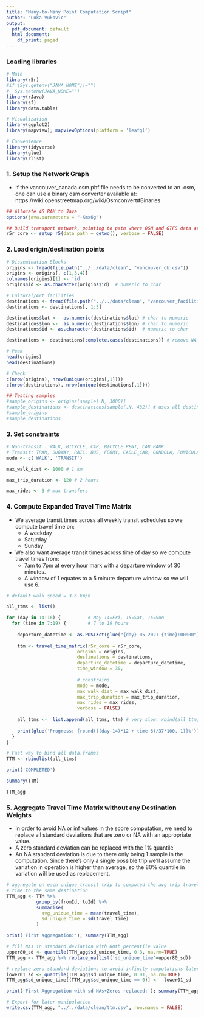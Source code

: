 ```yaml
---
title: "Many-to-Many Point Computation Script"
author: "Luka Vukovic"
output:
  pdf_document: default
  html_document:
    df_print: paged
---
```


### Loading libraries
```r

# Main
library(r5r)
#if (Sys.getenv("JAVA_HOME")!="")
#  Sys.setenv(JAVA_HOME="")
library(rJava)
library(sf)
library(data.table)

# Visualization
library(ggplot2)
library(mapview); mapviewOptions(platform = 'leafgl')

# Convenience
library(tidyverse)
library(glue)
library(rlist)

```


### 1. Setup the Network Graph

- If the vancouver_canada.osm.pbf file needs to be converted to an .osm, one can use a binary osm converter available at: https://wiki.openstreetmap.org/wiki/Osmconvert#Binaries

```r
## Allocate 4G RAM to Java
options(java.parameters = "-Xmx6g")

## Build transport network, pointing to path where OSM and GTFS data are located
r5r_core <- setup_r5(data_path = getwd(), verbose = FALSE)
```


### 2. Load origin/destination points

```r

# Dissemination Blocks
origins <- fread(file.path("../../data/clean", "vancouver_db.csv"))
origins <- origins[, c(1,3,4)]
colnames(origins)[1] <- 'id'
origins$id <- as.character(origins$id)  # numeric to char

# Cultural/Art facilities
destinations <- fread(file.path("../../data/clean", "vancouver_facilities_2.csv"))
destinations <- destinations[, 1:3]

destinations$lat <-  as.numeric(destinations$lat) # char to numeric
destinations$lon <-  as.numeric(destinations$lon) # char to numeric
destinations$id <- as.character(destinations$id)  # numeric to char

destinations <- destinations[complete.cases(destinations)] # remove NA rows

# Peek
head(origins)
head(destinations)

# Check
c(nrow(origins), nrow(unique(origins[,1])))
c(nrow(destinations), nrow(unique(destinations[,1])))
```

```r
## Testing samples
#sample_origins <- origins[sample(.N, 3000)]
#sample_destinations <- destinations[sample(.N, 432)] # uses all destinations
#sample_origins
#sample_destinations
```


### 3. Set constraints

```r
# Non-transit : WALK, BICYCLE, CAR, BICYCLE_RENT, CAR_PARK
# Transit: TRAM, SUBWAY, RAIL, BUS, FERRY, CABLE_CAR, GONDOLA, FUNICULAR
mode <- c('WALK', 'TRANSIT')

max_walk_dist <- 1000 # 1 km

max_trip_duration <- 120 # 2 hours

max_rides <- 3 # max transfers

```


### 4. Compute Expanded Travel Time Matrix

- We average transit times across all weekly transit schedules so we compute travel time on:
  - A weekday
  - Saturday
  - Sunday
- We also want average transit times across time of day so we compute travel times from:
  - 7am to 7pm at every hour mark with a departure window of 30 minutes.
  - A window of 1 equates to a 5 minute departure window so we will use 6.

```r
# default walk speed = 3.6 km/h

all_ttms <- list()

for (day in 14:16) {          # May 14=Fri, 15=Sat, 16=Sun
  for (time in 7:19) {        # 7 to 19 hours
    
    departure_datetime <- as.POSIXct(glue("{day}-05-2021 {time}:00:00"), format="%d-%m-%Y %H:%M:%S")
    
    ttm <- travel_time_matrix(r5r_core = r5r_core,
                          origins = origins,
                          destinations = destinations,
                          departure_datetime = departure_datetime,
                          time_window = 30,
                          
                          # constrains
                          mode = mode,
                          max_walk_dist = max_walk_dist,
                          max_trip_duration = max_trip_duration,
                          max_rides = max_rides,
                          verbose = FALSE)
    
    all_ttms <-  list.append(all_ttms, ttm) # very slow: rbind(all_ttm, ttm)
    
    print(glue('Progress: {round(((day-14)*12 + time-6)/37*100, 1)}%'))
  }
}

# Fast way to bind all data.frames
TTM <- rbindlist(all_ttms)

print('COMPLETED')

summary(TTM)
```

```r
TTM_agg
```

### 5. Aggregate Travel Time Matrix without any Destination Weights

- In order to avoid NA or inf values in the score computation, we need to replace all standard deviations that are zero or NA with an appropriate value.
- A zero standard deviation can be replaced with the 1% quantile
- An NA standard deviation is due to there only being 1 sample in the computation. Since there's only a single possible trip we'll assume the variation in operation is higher than average, so the 80% quantile in variation will be used as replacement.

```r

# aggregate on each unique transit trip to computed the avg trip travel
# time to the same destination
TTM_agg <- TTM %>%
           group_by(fromId, toId) %>% 
           summarise(
             avg_unique_time = mean(travel_time), 
             sd_unique_time = sd(travel_time)
           )

print('First aggregation:'); summary(TTM_agg)

# fill NAs in standard deviation with 80th percentile value
upper80_sd <- quantile(TTM_agg$sd_unique_time, 0.8, na.rm=TRUE)
TTM_agg <- TTM_agg %>% replace_na(list('sd_unique_time'=upper80_sd))

# replace zero standard deviations to avoid infinity computations later on
lower01_sd <- quantile(TTM_agg$sd_unique_time, 0.01, na.rm=TRUE)
TTM_agg$sd_unique_time[(TTM_agg$sd_unique_time == 0)] <-  lower01_sd

print('First Aggregation with sd NAs+Zeros replaced:'); summary(TTM_agg)

# Export for later manipulation
write.csv(TTM_agg, "../../data/clean/ttm.csv", row.names = FALSE)

```

